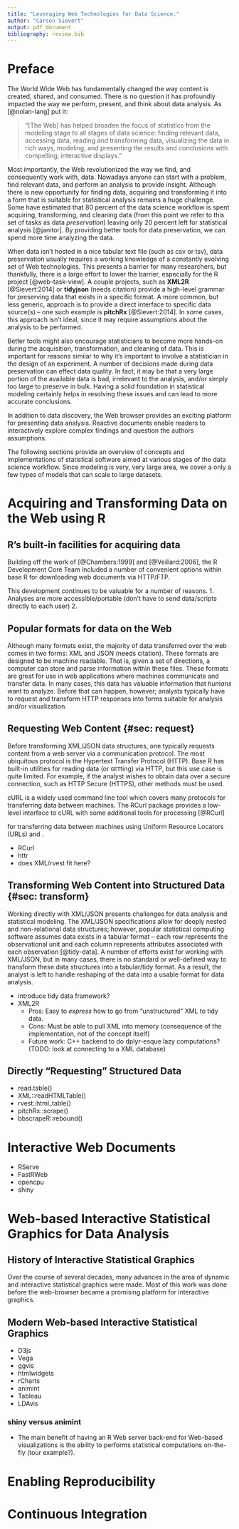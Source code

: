 ```yaml
---
title: "Leveraging Web Technologies for Data Science."
author: "Carson Sievert"
output: pdf_document
bibliography: review.bib
---
```


<!--
# Alt Titles

Mind the gap: leveraging, connecting and extending R's ecosystem for exploratory data analysis
Mind the gap: Interfacing Statistical Software with Modern Web Technologies
Connect the dots: Documenting and Enabling Data Science Workflows
-->

# Preface

The World Wide Web has fundamentally changed the way content is created, shared, and consumed. There is no question it has profoundly impacted the way we perform, present, and think about data analysis. As [@nolan-lang] put it:

> "[The Web] has helped broaden the focus of statistics from the modeling stage to all stages of data science: finding relevant data, accessing data, reading and transforming data, visualizing the data in rich ways, modeling, and presenting the results and conclusions with compelling, interactive displays."

Most importantly, the Web revolutionized the way we find, and consequently work with, data. Nowadays anyone can start with a problem, find relevant data, and perform an analysis to provide insight. Although there is new opportunity for finding data, acquiring and transforming it into a form that is suitable for statistical analysis remains a huge challenge. Some have estimated that 80 percent of the data science workflow is spent acquiring, transforming, and cleaning data (from this point we refer to this set of tasks as data _preservation_) leaving only 20 percent left for statistical analysis [@janitor]. By providing better tools for data preservation, we can spend more time analyzing the data.

When data isn't hosted in a nice tabular text file (such as csv or tsv), data preservation usually requires a working knowledge of a constantly evolving set of Web technologies. This presents a barrier for many researchers, but thankfully, there is a large effort to lower the barrier, especially for the R project [@web-task-view]. A couple projects, such as **XML2R** [@Sievert:2014] or **tidyjson** (needs citation) provide a high-level grammar for preserving data that exists in a specific format. A more common, but less generic, approach is to provide a direct interface to specific data source(s) -- one such example is **pitchRx** [@Sievert:2014]. In some cases, this approach isn't ideal, since it may require assumptions about the analysis to be performed.

Better tools might also encourage statisticians to become more hands-on during the acquisition, transformation, and cleaning of data. This is important for reasons similar to why it's important to involve a statistician in the design of an experiment. A number of decisions made during data preservation can effect data quality. In fact, it may be that a very large portion of the available data is bad, irrelevant to the analysis, and/or simply too large to preserve in bulk. Having a solid foundation in statistical modeling certainly helps in resolving these issues and can lead to more accurate conclusions.

In addition to data discovery, the Web browser provides an exciting platform for presenting data analysis. Reactive documents enable readers to interactively explore complex findings and question the authors assumptions. 

The following sections provide an overview of concepts and implementations of statistical software aimed at various stages of the data science workflow. Since modeling is very, very large area, we cover a only a few types of models that can scale to large datasets.  

<!--
This shift in focus for statistics has gained momentum in recent years as improvements in Web Tech have spurred innovation and reduced barriers to access. A number of advances have reduced the cognitive load traditionally required in Web programming and enabled new cohorts of scientists to create, discover, and share their findings in novel ways without significant start-up costs. For example, `R` users can: create Web applications, acquire/transform/manipulate Web documents, perform scraping/crawling/headless-browsing tasks, communicate with Web servers, and create interactive visualizations. As a result, statisticians are experiencing greater opportunity to impact all stages of the data science workflow.
-->

<!--
Another interesting stage, which does not receive a lot of attention, is the interplay between interactive visualization and modeling. Web documents are inherently interactive, but `JavaScript` is limited in terms of access to statistical algorithms & scientific computing resources. In this regard, enabling Web documents to use facilities available to other languages is a promising platform for exploratory data analysis (EDA) and interactive model visualization. EDA software certainly existed before the Web, but the modern browser as a visualization platform helps increase visibility, ease of use, and attention.
-->

# Acquiring and Transforming Data on the Web using R

## R's built-in facilities for acquiring data

Building off the work of [@Chambers:1999] and [@Veillard:2006], the R Development Core Team included a number of convenient options within base R for downloading web documents via HTTP/FTP. 

This development continues to be valuable for a number of reasons. 
1. Analyses are more accessible/portable (don't have to send data/scripts directly to each user)
2. 



## Popular formats for data on the Web

Although many formats exist, the majority of data transferred over the web comes in two forms: XML and JSON (needs citation). These formats are designed to be machine readable. That is, given a set of directions, a computer can store and parse information within these files. These formats are great for use in web applications where machines communicate and transfer data. In many cases, this data has valuable information that *humans* want to analyze. Before that can happen, however; analysts typically have to request and transform HTTP responses into forms suitable for analysis and/or visualization.

## Requesting Web Content {#sec: request}

Before transforming XML/JSON data structures, one typically requests content from a web server via a communication protocol. The most ubiquitous protocol is the Hypertext Transfer Protocol (HTTP). Base R has built-in utilities for reading data (or `GET`ting) via HTTP, but this use case is quite limited. For example, if the analyst wishes to obtain data over a secure connection, such as HTTP Secure (HTTPS), other methods must be used. 


cURL is a widely used command line tool which covers many protocols for transferring data between machines. The RCurl package provides a low-level interface to cURL with some additional tools for processing [@RCurl]

for transferring data between machines using Uniform Resource Locators (URLs) and . 

* RCurl
* httr
* does XML/rvest fit here?

## Transforming Web Content into Structured Data {#sec: transform}

Working directly with XML/JSON presents challenges for data analysis and statistical modeling. The XML/JSON specifications allow for deeply nested and non-relational data structures; however, popular statistical computing software assumes data exists in a tabular format -- each row represents the observational unit and each column represents attributes associated with each observation [@tidy-data]. A number of efforts exist for working with XML/JSON, but in many cases, there is no standard or well-defined way to transform these data structures into a tabular/tidy format. As a result, the analyst is left to handle reshaping of the data into a usable format for data analysis.

* introduce tidy data framework?
* XML2R
  * Pros: Easy to _express_ how to go from "unstructured" XML to tidy data.
  * Cons: Must be able to pull XML into memory (consequence of the implementation, not of the concept itself)
  * Future work: C++ backend to do dplyr-esque lazy computations? (TODO: look at connecting to a XML database)

## Directly "Requesting" Structured Data

* read.table()
* XML::readHTMLTable()
* rvest::html_table()
* pitchRx::scrape()
* bbscrapeR::rebound()


# Interactive Web Documents

* RServe
* FastRWeb
* opencpu
* shiny

# Web-based Interactive Statistical Graphics for Data Analysis

## History of Interactive Statistical Graphics

Over the course of several decades, many advances in the area of dynamic and interactive statistical graphics were made. Most of this work was done before the web-browser became a promising platform for interactive graphics. 

## Modern Web-based Interactive Statistical Graphics

* D3js
* Vega
* ggvis
* htmlwidgets
* rCharts
* animint
* Tableau
* LDAvis

### shiny versus animint

* The main benefit of having an R Web server back-end for Web-based visualizations is the ability to performs statistical computations on-the-fly (tour example?). 


# Enabling Reproducibility

# Continuous Integration